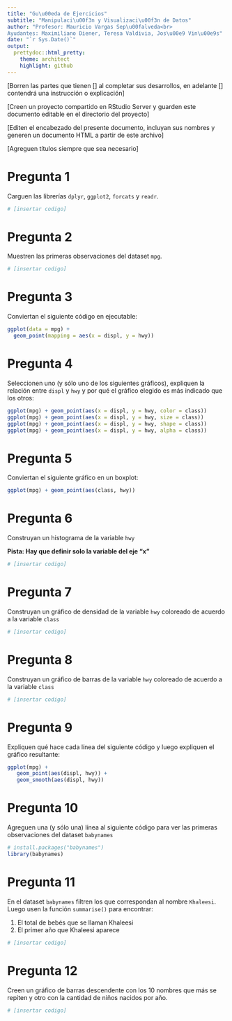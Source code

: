 ```yaml
---
title: "Gu\u00eda de Ejercicios"
subtitle: "Manipulaci\u00f3n y Visualizaci\u00f3n de Datos"
author: "Profesor: Mauricio Vargas Sep\u00falveda<br>
Ayudantes: Maximiliano Diener, Teresa Valdivia, Jos\u00e9 Vin\u00e9s"
date: "`r Sys.Date()`"
output:
  prettydoc::html_pretty:
    theme: architect
    highlight: github
---
```


[Borren las partes que tienen [] al completar sus desarrollos, en adelante [] contendr&aacute; una instrucci&oacute;n o explicaci&oacute;n]

[Creen un proyecto compartido en RStudio Server y guarden este documento editable en el directorio del proyecto]

[Editen el encabezado del presente documento, incluyan sus nombres y generen un documento HTML a partir de este archivo]

[Agreguen t&iacute;tulos siempre que sea necesario]

# Pregunta 1

Carguen las librer&iacute;as `dplyr`, `ggplot2`, `forcats` y `readr`.

```r
# [insertar codigo]
```

# Pregunta 2

Muestren las primeras observaciones del dataset `mpg`.

```r
# [insertar codigo]
```

# Pregunta 3

Conviertan el siguiente c&oacute;digo en ejecutable:

```r
ggplot(data = mpg) +
  geom_point(mapping = aes(x = displ, y = hwy))
```

# Pregunta 4

Seleccionen uno (y s&oacute;lo uno de los siguientes gr&aacute;ficos), expliquen la relaci&oacute;n entre `displ` y `hwy` y por qu&eacute; el gr&aacute;fico elegido es m&aacute;s indicado que los otros:

```r
ggplot(mpg) + geom_point(aes(x = displ, y = hwy, color = class))
ggplot(mpg) + geom_point(aes(x = displ, y = hwy, size = class))
ggplot(mpg) + geom_point(aes(x = displ, y = hwy, shape = class))
ggplot(mpg) + geom_point(aes(x = displ, y = hwy, alpha = class))
```

# Pregunta 5

Conviertan el siguiente gr&aacute;fico en un boxplot:

```r
ggplot(mpg) + geom_point(aes(class, hwy))
```

# Pregunta 6

Construyan un histograma de la variable `hwy`

**Pista: Hay que definir solo la variable del eje "x"**

```r
# [insertar codigo]
```

# Pregunta 7

Construyan un gr&aacute;fico de densidad de la variable `hwy` coloreado de acuerdo a la variable `class`

```r
# [insertar codigo]
```

# Pregunta 8

Construyan un gr&aacute;fico de barras de la variable `hwy` coloreado de acuerdo a la variable `class`

```r
# [insertar codigo]
```

# Pregunta 9

Expliquen qu&eacute; hace cada l&iacute;nea del siguiente c&oacute;digo y luego expliquen el gr&aacute;fico resultante:

```r
ggplot(mpg) +
   geom_point(aes(displ, hwy)) +
   geom_smooth(aes(displ, hwy))
```

# Pregunta 10

Agreguen una (y s&oacute;lo una) l&iacute;nea al siguiente c&oacute;digo para ver las primeras observaciones del dataset `babynames`

```r
# install.packages("babynames")
library(babynames)
```

# Pregunta 11

En el dataset `babynames` filtren los que correspondan al nombre `Khaleesi`. Luego usen la funci&oacute;n `summarise()` para encontrar:

1. El total de beb&eacute;s que se llaman Khaleesi
2. El primer a&ntilde;o que Khaleesi aparece

```r
# [insertar codigo]
```

# Pregunta 12

Creen un gr&aacute;fico de barras descendente con los 10 nombres que m&aacute;s se repiten y otro con la cantidad de ni&ntilde;os nacidos por a&ntilde;o.

```r
# [insertar codigo]
```
